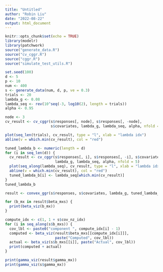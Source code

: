 ```yaml
---
title: "Untitled"
author: "Robin Liu"
date: "2022-08-22"
output: html_document
---
```


```r
knitr::opts_chunk$set(echo = TRUE)
library(modelr)
library(patchwork)
source("generate_data.R")
source("cv_cggr.R")
source("cggr.R")
source("simulate_test_utils.R")
```

```r
set.seed(100)
d <- 5
p <- 10
num <- 400
s <- generate_data(num, d, p, ve = 0.3)
trials <- 20
lambda_g <- 0.08
lambda_seq <- rev(10^seq(-3, log10(2), length = trials))
alpha <- 0.95
```

```r
node <- 3
cv_result <- cv_cggr(s$responses[, node], s$responses[, -node],
                     s$covariates, lambda_g, lambda_seq, alpha, nfold = 5)
```

```r
plot(seq_len(trials), cv_result, type = "l", xlab = "lambda idx")
abline(v = which.min(cv_result), col = "red")
```

```r
tuned_lambda_b <- numeric(length = d)
for (i in seq_len(d)) {
  cv_result <- cv_cggr(s$responses[, i], s$responses[, -i], s$covariates,
                       lambda_g, lambda_seq, alpha, nfold = 5)
  plot(seq_along(lambda_seq), cv_result, type = "l", xlab = "lambda idx")
  abline(v = which.min(cv_result), col = "red")
  tuned_lambda_b[i] <- lambda_seq[which.min(cv_result)]
}
tuned_lambda_b
```


```r
result <- convex_ggr(s$responses, s$covariates, lambda_g, tuned_lambda_b, alpha)
```

```r
for (b_mx in result$beta_mxs) {
  print(beta_viz(b_mx))
}
```

```r
compute_idx <- c(1, 1 + s$cov_nz_idx)
for (i in seq_along(s$b_mxs)) {
  cov_lbl <- paste0("component ", compute_idx[i] - 1)
  computed <- beta_viz(result$beta_mxs[[compute_idx[i]]],
                       paste("Computed", cov_lbl))
  actual <- beta_viz(s$b_mxs[[i]], paste("Actual", cov_lbl))
  print(computed + actual)
}
```


```r
print(gamma_viz(result$gamma_mx))
print(gamma_viz(s$gamma_mx))
```

